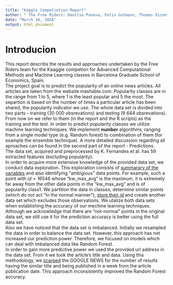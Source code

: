 ```yaml
---
title: "Kaggle Competiotion Report"
author: " The Free Riders: Denitsa Panova, Felix Gutmann, Thomas Vicente"
date: "March 16, 2016"
output: html_document
---
```


# Introducion

This report describs the results and approaches undertaken by the Free Riders team for the Kaaggle competion for Advanced Computational Methods and Machine Learning classes in Barcelona Graduate School of Economics, Spain.  
The project goal is to predict the popularity of an online news articles. All articles are taken from the website mashable.com. Popularity classes are in the range from 1 to 5, where 1 is the least popular and 5 the most. The separtion is based on the number of times a particular article has been shared, the popularity indicator we use. The whole data set is divided into two parts - training (30 000 obsrevations) and testing (9 644 obsrevations). From now on we refer to them (in the report and the R scripts) as the training and the test. In order to predict popularity classes we utilize machine learning techniques. We implement  **number** algorithms, ranging from a single model type (e.g. Random forest) to combination of them (for example the ensemble technique).  A more detailed discussion regarding all aproaches can be found in the second part of the report - Predictions.  
The data set, acquired and preprocessed by K. Fernandes et al. has 59 extracted features (excluding popularity).  
In order to acquire more extensive knowledge of the provided data set, we conduct data exploration. This exploration consists of [summarary of the variables](https://github.com/FelixGSE/Riding-free-on-KAGGLE/blob/master/Project/Work/R_Scripts/F00_DataInspection.R) and also identifying "ambigious" data points. For example, such a point with $id = 16546$ whose "kw_max_avg" is the maximum, it is extremely far away from the other data points in the "kw_max_avg" and is of popularity class1. We partition the data in classes, determine similar points (which do not act "in the normal manner"), [store their $id$](https://github.com/FelixGSE/Riding-free-on-KAGGLE/blob/master/Project/Data/Raw_Data/outliers_id) and create another data set which excludes those observations. We utalize both data sets when establishing the accuracy of our mechine learning techniques. Although we acknowledge that there are "not-normal" points in the original data set, we still use it for the prediction accuracy is better using the full data set.  
Also we have noticed that the data set is imbalanced. Initially we resampled the data in order to balance the data set. However, this approach has not increased our prediction power. Therefore, we focused on models which can deal with imbalanced data like Random Forest.  
In order to gain more predictive power we used the provided url address in the data set. From it we took the article's title and data. Using this methodology, we [scarped](https://github.com/FelixGSE/Riding-free-on-KAGGLE/blob/master/Project/Work/R_Scripts/scrape.R) the GOOGLE NEWS for the number of results having the similar title and being published in a week from the article publication date. This approach inconsistently improved the Random Forest accuracy.  
